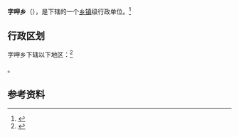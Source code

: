 {{中国乡级行政区|54/21/22/205/000}}

'''字呷乡'''（{{bo|z=རྫི་སྒར་}}），是{{PRC admin/fullname|54/21/22/205/000|3}}下辖的一个[[乡镇|乡镇]]级行政单位。<ref>{{PRC admin/ref sgc|{{PRC admin/parent|54/21/22/205/000}}}}</ref>

== 行政区划 ==

字呷乡下辖以下地区：<ref>{{PRC admin/ref sgc|54/21/22/205/000}}</ref>

{{PRC admin/children|54/21/22/205/000}}。

== 参考资料 ==

{{reflist}}

{{行政区划小作品}}
{{PRC admin/navcat|54/21/22/205/000}}